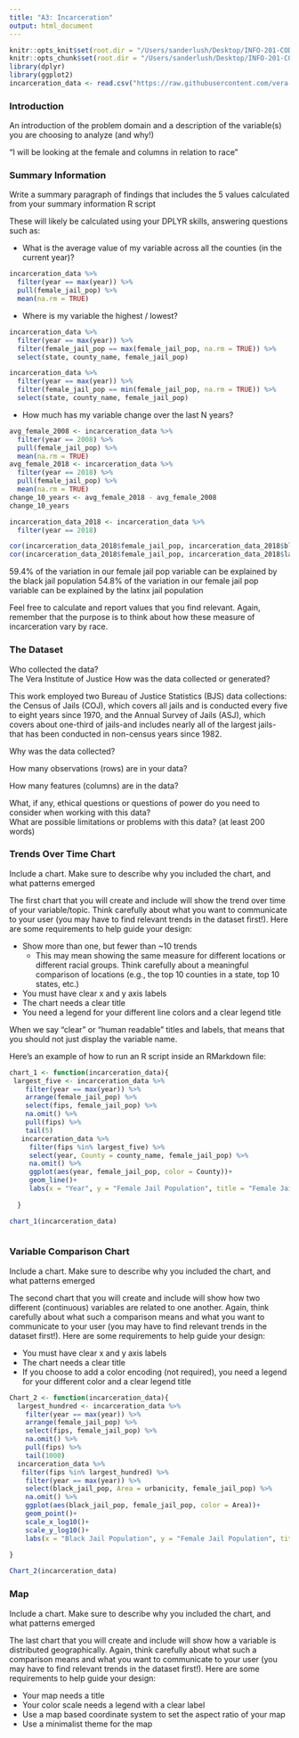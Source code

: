 ```yaml
---
title: "A3: Incarceration"
output: html_document
---
```

```r
knitr::opts_knit$set(root.dir = "/Users/sanderlush/Desktop/INFO-201-CODE/a3-incarceration-wsdmdsw1-1764374/")
knitr::opts_chunk$set(root.dir = "/Users/sanderlush/Desktop/INFO-201-CODE/a3-incarceration-wsdmdsw1-1764374/")
library(dplyr)
library(ggplot2)
incarceration_data <- read.csv("https://raw.githubusercontent.com/vera-institute/incarceration-trends/master/incarceration_trends.csv")
```

### Introduction

An introduction of the problem domain and a description of the variable(s) you are choosing to analyze (and why!)

"I will be looking at the female and  columns in relation to race"

### Summary Information

Write a summary paragraph of findings that includes the 5 values calculated from your summary information R script

These will likely be calculated using your DPLYR skills, answering questions such as: 

- What is the average value of my variable across all the counties (in the current year)?

```r
incarceration_data %>% 
  filter(year == max(year)) %>%
  pull(female_jail_pop) %>%
  mean(na.rm = TRUE)
```


- Where is my variable the highest / lowest?

```r
incarceration_data %>% 
  filter(year == max(year)) %>%
  filter(female_jail_pop == max(female_jail_pop, na.rm = TRUE)) %>%
  select(state, county_name, female_jail_pop) 

incarceration_data %>% 
  filter(year == max(year)) %>%
  filter(female_jail_pop == min(female_jail_pop, na.rm = TRUE)) %>%
  select(state, county_name, female_jail_pop) 
```

- How much has my variable change over the last N years?

```r
avg_female_2008 <- incarceration_data %>% 
  filter(year == 2008) %>%
  pull(female_jail_pop) %>%
  mean(na.rm = TRUE)
avg_female_2018 <- incarceration_data %>% 
  filter(year == 2018) %>%
  pull(female_jail_pop) %>%
  mean(na.rm = TRUE)
change_10_years <- avg_female_2018 - avg_female_2008
change_10_years
```
```r
incarceration_data_2018 <- incarceration_data %>% 
  filter(year == 2018)

cor(incarceration_data_2018$female_jail_pop, incarceration_data_2018$black_jail_pop, use = "complete.obs")^2
cor(incarceration_data_2018$female_jail_pop, incarceration_data_2018$latinx_jail_pop, use = "complete.obs")^2
```
59.4% of the variation in our female jail pop variable can be explained by the black jail population
54.8% of the variation in our female jail pop variable can be explained by the latinx jail population

Feel free to calculate and report values that you find relevant. Again, remember that the purpose is to think about how these measure of incarceration vary by race.

### The Dataset

Who collected the data?  
The Vera Institute of Justice
How was the data collected or generated?  

This work employed two Bureau of Justice Statistics (BJS) data collections: the Census of Jails (COJ), which covers all jails and is conducted every five to eight years since 1970, and the Annual Survey of Jails (ASJ), which covers about one-third of jails-and includes nearly all of the largest jails-that has been conducted in non-census years since 1982.

Why was the data collected?  



How many observations (rows) are in your data?  



How many features (columns) are in the data?  



What, if any, ethical questions or questions of power do you need to consider when working with this data?  
What are possible limitations or problems with this data?   (at least 200 words)


### Trends Over Time Chart

Include a chart. Make sure to describe why you included the chart, and what patterns emerged

The first chart that you will create and include will show the trend over time of your variable/topic. Think carefully about what you want to communicate to your user (you may have to find relevant trends in the dataset first!). Here are some requirements to help guide your design:

- Show more than one, but fewer than ~10 trends
  - This may mean showing the same measure for different locations or different racial groups. Think carefully about a meaningful comparison of locations (e.g., the top 10 counties in a state, top 10 states, etc.)
- You must have clear x and y axis labels
- The chart needs a clear title 
- You need a legend for your different line colors and a clear legend title

When we say "clear" or "human readable" titles and labels, that means that you should not just display the variable name.

Here's an example of how to run an R script inside an RMarkdown file:
```r
chart_1 <- function(incarceration_data){
 largest_five <- incarceration_data %>%
    filter(year == max(year)) %>%
    arrange(female_jail_pop) %>%
    select(fips, female_jail_pop) %>%
    na.omit() %>%
    pull(fips) %>%
    tail(5)
   incarceration_data %>%
     filter(fips %in% largest_five) %>%
     select(year, County = county_name, female_jail_pop) %>%
     na.omit() %>%
     ggplot(aes(year, female_jail_pop, color = County))+
     geom_line()+
     labs(x = "Year", y = "Female Jail Population", title = "Female Jail Population Over Time", subtitle = "Largest 5 Counties")
    
  }
```

```r
chart_1(incarceration_data)



```


### Variable Comparison Chart

Include a chart. Make sure to describe why you included the chart, and what patterns emerged

The second chart that you will create and include will show how two different (continuous) variables are related to one another. Again, think carefully about what such a comparison means and what you want to communicate to your user (you may have to find relevant trends in the dataset first!). Here are some requirements to help guide your design:

- You must have clear x and y axis labels
- The chart needs a clear title 
- If you choose to add a color encoding (not required), you need a legend for your different color and a clear legend title

```r

Chart_2 <- function(incarceration_data){
  largest_hundred <- incarceration_data %>%
    filter(year == max(year)) %>%
    arrange(female_jail_pop) %>%
    select(fips, female_jail_pop) %>%
    na.omit() %>%
    pull(fips) %>%
    tail(1000)
  incarceration_data %>%
   filter(fips %in% largest_hundred) %>%
    filter(year == max(year)) %>%
    select(black_jail_pop, Area = urbanicity, female_jail_pop) %>%
    na.omit() %>%
    ggplot(aes(black_jail_pop, female_jail_pop, color = Area))+
    geom_point()+
    scale_x_log10()+
    scale_y_log10()+
    labs(x = "Black Jail Population", y = "Female Jail Population", title = "Comparing Black and Female Jail Populations", subtitle = "Largest One Thousand Counties")
  
}
```

```r
Chart_2(incarceration_data)

```


### Map

Include a chart. Make sure to describe why you included the chart, and what patterns emerged

The last chart that you will create and include will show how a variable is distributed geographically. Again, think carefully about what such a comparison means and what you want to communicate to your user (you may have to find relevant trends in the dataset first!). Here are some requirements to help guide your design:

- Your map needs a title
- Your color scale needs a legend with a clear label
- Use a map based coordinate system to set the aspect ratio of your map
- Use a minimalist theme for the map 
